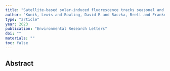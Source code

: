 ```yaml
---
title: "Satellite-based solar-induced fluorescence tracks seasonal and elevational patterns of photosynthesis in California’s Sierra Nevada mountains"
author: "Kunik, Lewis and Bowling, David R and Raczka, Brett and Frankenberg, Christian and Kohler, Philipp and Cheng, Rui and Smith, Kenneth R and Goulden, Michael and Jung, Martin and Lin, John C"
type: "article"
year: 2023
publication: "Environmental Research Letters"
doi: ""
materials: ""
toc: false
---
```


## Abstract

